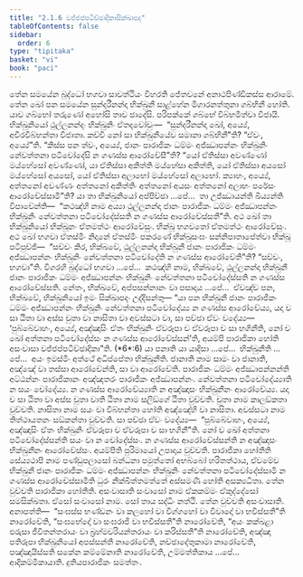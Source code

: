 ```yaml
---
title: "2.1.6 වජ්ජප්පටිච්ඡාදිකාසික්ඛාපද"
tableOfContents: false
sidebar:
  order: 6
type: "tipitaka"
basket: "vi"
book: "paci"
---
```



<DynamicBreadcrumb />

<Division number="664" book="paci">

<Paragraph number="2139" book="paci">
තේන සමයේන බුද්ධෝ භගවා සාවත්ථියං විහරති ජේතවනේ අනාථපිණ්ඩිකස්ස ආරාමේ. තේන ඛෝ පන සමයේන සුන්දරීනන්දා භික්ඛුනී සාළ්හේන මිගාරනත්තුනා ගබ්භිනී හෝති. යාව ගබ්භෝ තරුණෝ අහෝසි තාව ඡාදේසි. පරිපක්කේ ගබ්භේ විබ්භමිත්වා විජායි. භික්ඛුනියෝ ථුල්ලනන්දං භික්ඛුනිං ඒතදවෝචුං—  “සුන්දරීනන්දා ඛෝ, අය්‍යේ, අචිරවිබ්භන්තා විජාතා. කච්චි නෝ සා භික්ඛුනීයේව සමානා ගබ්භිනී”ති? “ඒවං, අය්‍යේ”ති. “කිස්ස පන ත්වං, අය්‍යේ, ජානං පාරාජිකං ධම්මං අජ්ඣාපන්නං භික්ඛුනිං නේවත්තනා පටිචෝදේසි න ගණස්ස ආරෝචේසී”ති? “යෝ ඒතිස්සා අවණ්ණෝ මය්හේසෝ අවණ්ණෝ, යා ඒතිස්සා අකිත්ති මය්හේසා අකිත්ති, යෝ ඒතිස්සා අයසෝ මය්හේසෝ අයසෝ, යෝ ඒතිස්සා අලාභෝ මය්හේසෝ අලාභෝ. ක්‍යාහං, අය්‍යේ, අත්තනෝ අවණ්ණං අත්තනෝ අකිත්තිං අත්තනෝ අයසං අත්තනෝ අලාභං පරේසං ආරෝචේස්සාමී”ති? යා තා භික්ඛුනියෝ අප්පිච්ඡා …පේ…  තා උජ්ඣායන්ති ඛිය්‍යන්ති විපාචේන්ති—  “කථඤ්හි නාම අය්‍යා ථුල්ලනන්දා ජානං පාරාජිකං ධම්මං අජ්ඣාපන්නං භික්ඛුනිං නේවත්තනා පටිචෝදේස්සති න ගණස්ස ආරෝචේස්සතී”ති.
</Paragraph>

<Paragraph number="2140" book="paci">
අථ ඛෝ තා භික්ඛුනියෝ භික්ඛූනං ඒතමත්ථං ආරෝචේසුං. භික්ඛූ භගවතෝ ඒතමත්ථං ආරෝචේසුං. අථ ඛෝ භගවා ඒතස්මිං නිදානේ ඒතස්මිං පකරණේ භික්ඛුසංඝං සන්නිපාතාපේත්වා භික්ඛූ පටිපුච්ඡි—  “සච්චං කිර, භික්ඛවේ, ථුල්ලනන්දා භික්ඛුනී ජානං පාරාජිකං ධම්මං අජ්ඣාපන්නං භික්ඛුනිං නේවත්තනා පටිචෝදේති න ගණස්ස ආරෝචේතී”ති? “සච්චං, භගවා”ති. විගරහි බුද්ධෝ භගවා …පේ…  කථඤ්හි නාම, භික්ඛවේ, ථුල්ලනන්දා භික්ඛුනී ජානං පාරාජිකං ධම්මං අජ්ඣාපන්නං භික්ඛුනිං නේවත්තනා පටිචෝදේස්සති න ගණස්ස ආරෝචේස්සති. නේතං, භික්ඛවේ, අප්පසන්නානං වා පසාදාය …පේ…  ඒවඤ්ච පන, භික්ඛවේ, භික්ඛුනියෝ ඉමං සික්ඛාපදං උද්දිසන්තු—
</Paragraph>

</Division>
<Division number="665" book="paci">

<Paragraph number="2141" book="paci">
<Emphasis>“යා පන භික්ඛුනී ජානං පාරාජිකං ධම්මං අජ්ඣාපන්නං භික්ඛුනිං නේවත්තනා පටිචෝදේය්‍ය න ගණස්ස ආරෝචේය්‍ය, යදා ච සා ඨිතා වා අස්ස චුතා වා නාසිතා වා අවස්සටා වා, සා පච්ඡා ඒවං වදේය්‍ය—  ‘පුබ්බේවාහං, අය්‍යේ, අඤ්ඤාසිං ඒතං භික්ඛුනිං ඒවරූපා ච ඒවරූපා ච සා භගිනීති</Emphasis>, <Emphasis>නෝ ච ඛෝ අත්තනා පටිචෝදේස්සං න ගණස්ස ආරෝචේස්සන්’ති, අයම්පි පාරාජිකා හෝති අසංවාසා වජ්ජප්පටිච්ඡාදිකා</Emphasis>”ති. (*6*:<Emphasis>6</Emphasis>)
</Paragraph>

</Division>
<Division number="666" book="paci">

<Paragraph number="2142" book="paci">
<Emphasis>යා පනා</Emphasis>ති යා යාදිසා …පේ…  <Emphasis>භික්ඛුනී</Emphasis>ති …පේ…  අයං ඉමස්මිං අත්ථේ අධිප්පේතා භික්ඛුනීති.
</Paragraph>

<Paragraph number="2143" book="paci">
<Emphasis>ජානාති</Emphasis> නාම සාමං වා ජානාති, අඤ්ඤේ වා තස්සා ආරෝචේන්ති, සා වා ආරෝචේති.
</Paragraph>

<Paragraph number="2144" book="paci">
<Emphasis>පාරාජිකං ධම්මං අජ්ඣාපන්නන්</Emphasis>ති අට්ඨන්නං පාරාජිකානං අඤ්ඤතරං පාරාජිකං අජ්ඣාපන්නං.
</Paragraph>

<Paragraph number="2145" book="paci">
<Emphasis>නේවත්තනා පටිචෝදේය්‍යා</Emphasis>ති න සයං චෝදේය්‍ය.
</Paragraph>

<Paragraph number="2146" book="paci">
<Emphasis>න ගණස්ස ආරෝචේය්‍යා</Emphasis>ති න අඤ්ඤාසං භික්ඛුනීනං ආරෝචේය්‍ය.
</Paragraph>

<Paragraph number="2147" book="paci">
<Emphasis>යදා ච සා ඨිතා වා අස්ස චුතා වා</Emphasis>ති <Emphasis>ඨිතා</Emphasis> නාම සලිඞ්ගේ ඨිතා වුච්චති. <Emphasis>චුතා</Emphasis> නාම කාලඞ්කතා වුච්චති. <Emphasis>නාසිතා</Emphasis> නාම සයං වා විබ්භන්තා හෝති අඤ්ඤේහි වා නාසිතා. <Emphasis>අවස්සටා</Emphasis> නාම තිත්ථායතනං සඞ්කන්තා වුච්චති. සා පච්ඡා ඒවං වදේය්‍ය—  “පුබ්බේවාහං, අය්‍යේ, අඤ්ඤාසිං ඒතං භික්ඛුනිං ඒවරූපා ච ඒවරූපා ච සා භගිනී”ති.
</Paragraph>

<Paragraph number="2148" book="paci">
<Emphasis>නෝ ච ඛෝ අත්තනා පටිචෝදේස්සන්</Emphasis>ති සයං වා න චෝදේස්සං.
</Paragraph>

<Paragraph number="2149" book="paci">
<Emphasis>න ගණස්ස ආරෝචේස්සන්</Emphasis>ති න අඤ්ඤාසං භික්ඛුනීනං ආරෝචේස්සං.
</Paragraph>

<Paragraph number="2150" book="paci">
<Emphasis>අයම්පී</Emphasis>ති පුරිමායෝ උපාදාය වුච්චති.
</Paragraph>

<Paragraph number="2151" book="paci">
<Emphasis>පාරාජිකා හෝතී</Emphasis>ති සේය්‍යථාපි නාම පණ්ඩුපලාසෝ බන්ධනා පමුත්තෝ අභබ්බෝ හරිතත්ථාය, ඒවමේව භික්ඛුනී ජානං පාරාජිකං ධම්මං අජ්ඣාපන්නං භික්ඛුනිං නේවත්තනා පටිචෝදේස්සාමි න ගණස්ස ආරෝචේස්සාමීති ධුරං නික්ඛිත්තමත්තේ අස්සමණී හෝති අසක්‍යධීතා. තේන වුච්චති පාරාජිකා හෝතීති.
</Paragraph>

<Paragraph number="2152" book="paci">
<Emphasis>අසංවාසා</Emphasis>ති <Emphasis>සංවාසෝ</Emphasis> නාම ඒකකම්මං ඒකුද්දේසෝ සමසික්ඛතා. ඒසෝ සංවාසෝ නාම. සෝ තාය සද්ධිං නත්ථි. තේන වුච්චති අසංවාසාති.
</Paragraph>

</Division>
<Division number="667" book="paci">

<Paragraph number="2153" book="paci">
අනාපත්ති—  “සංඝස්ස භණ්ඩනං වා කලහෝ වා විග්ගහෝ වා විවාදෝ වා භවිස්සතී”ති නාරෝචේති, “සංඝභේදෝ වා සංඝරාජි වා භවිස්සතී”ති නාරෝචේති, “අයං කක්ඛළා ඵරුසා ජීවිතන්තරායං වා බ්‍රහ්මචරියන්තරායං වා කරිස්සතී”ති නාරෝචේති, අඤ්ඤා පතිරූපා භික්ඛුනියෝ අපස්සන්තී නාරෝචේති, නච්ඡාදේතුකාමා නාරෝචේති, පඤ්ඤායිස්සති සකේන කම්මේනාති නාරෝචේති, උම්මත්තිකාය …පේ…  ආදිකම්මිකායාති.

</Paragraph>
</Division>

<Paragraph number="2154" type="center" book="paci">
දුතියපාරාජිකං සමත්තං.
</Paragraph>